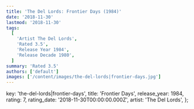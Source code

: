 ```yaml
---
title: 'The Del Lords: Frontier Days (1984)'
date: '2018-11-30'
lastmod: '2018-11-30'
tags:
  [
    'Artist The Del Lords',
    'Rated 3.5',
    'Release Year 1984',
    'Release Decade 1980',
  ]
summary: 'Rated 3.5'
authors: ['default']
images: ['/content/images/the-del-lords|frontier-days.jpg']
---
```


  key: 'the-del-lords|frontier-days',
  title: 'Frontier Days',
  release_year: 1984,
  rating: 7,
  rating_date: '2018-11-30T00:00:00.000Z',
  artist: 'The Del Lords',
};

<MusicRating data={data} />
